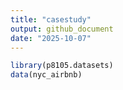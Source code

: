 ```yaml
---
title: "casestudy"
output: github_document
date: "2025-10-07"
---
```


```r
library(p8105.datasets)
data(nyc_airbnb)
```
